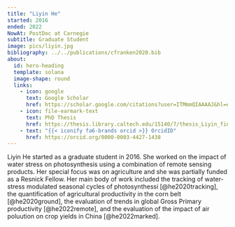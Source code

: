 ```yaml
---
title: "Liyin He"
started: 2016
ended: 2022
NowAt: PostDoc at Carnegie
subtitle: Graduate Student
image: pics/liyin.jpg
bibliography: ../../publications/cfranken2020.bib
about:
  id: hero-heading
  template: solana
  image-shape: round
  links:
    - icon: google
      text: Google Scholar
      href: https://scholar.google.com/citations?user=ITMmmQIAAAAJ&hl=en&oi=ao
    - icon: file-earmark-text
      text: PhD Thesis
      href: https://thesis.library.caltech.edu/15140/7/thesis_Liyin_final_v2.pdf
    - text: "{{< iconify fa6-brands orcid >}} OrcidID"
      href: https://orcid.org/0000-0003-4427-1438
---
```


Liyin He started as a graduate student in 2016. She worked on the impact of water stress on photosynthesis using a combination of remote sensing products. Her special focus was on agriculture and she was partially funded as a Resnick Fellow. Her main body of work included the tracking of water-stress modulated seasonal cycles of photosynthessi [@he2020tracking], the quantification of agricultural productivity in the corn belt [@he2020ground], the evaluation of trends in global Gross Primary productivity [@he2022remote], and the evaluation of the impact of air poluution on crop yields in China [@he2022marked].


